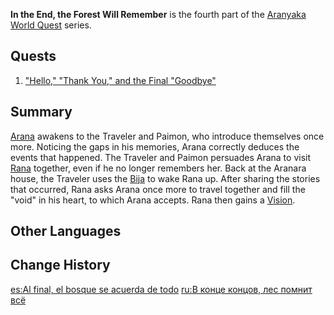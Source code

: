 {{Stub|image}}
{{Act Infobox
|image          = 
|type           = World
|chapter        = Aranyaka
|actNum         = IV
|actType        = Part
|prev           = Nursery of Lost Dreams
}}
'''In the End, the Forest Will Remember''' is the fourth part of the [[Aranyaka]] [[World Quest]] series.

==Quests==
# [["Hello," "Thank You," and the Final "Goodbye"]]

==Summary==
[[Arana]] awakens to the Traveler and Paimon, who introduce themselves once more. Noticing the gaps in his memories, Arana correctly deduces the events that happened. The Traveler and Paimon persuades Arana to visit [[Rana]] together, even if he no longer remembers her. Back at the Aranara house, the Traveler uses the [[Bija]] to wake Rana up. After sharing the stories that occurred, Rana asks Arana once more to travel together and fill the "void" in his heart, to which Arana accepts. Rana then gains a {{Dendro}} [[Vision]].

==Other Languages==
{{Other Languages
|en      = In the End, the Forest Will Remember
|zhs     = 最终，森林会记住一切
|zhs_rm  = Zuìzhōng, Sēnlín Huì Jìzhù Yīqiè
|zht     = 最終，森林會記住一切
|zht_rm  = Zuìzhōng, Sēnlín Huì Jìzhù Yīqiè
|zh_tl   = In the End, the Forest Remembers Everything
|ja      = そして、森はすべてを記憶する
|ja_rm   = Soshite, Mori wa subete wo Kiokusuru
|ja_tl   = And so, the Forrest Remembers Everything
|ko      = 결국, 숲이 모든 걸 기억할 테니까
|ko_rm   = Gyeolguk, Supi Modeun Geol Gieokal Tenikka
|ko_tl   = In the End, the Forest Will Remember Everything
|es      = Al final, el bosque se acuerda de todo
|es_tl   = In the End, the Forest Remembers Everything
|fr      = À la fin, la forêt se souvient de tout
|fr_tl   = In the End, the Forest Remembers Everything
|ru      = В конце концов, лес помнит всё
|ru_tl   = In the End, the Forest Remembers Everything
|th      = สุดท้ายแล้ว ป่าไม้จะจดจำทุกสิ่งทุกอย่าง
|th_rm   = 
|th_tl   = 
|vi      = Cuối Cùng, Rừng Sẽ Ghi Nhớ Tất Cả
|vi_tl   = 
|de      = Der Wald vergisst nichts
|de_tl   = The Forest Doesn't Forget
|id      = Pada Akhirnya, Hutan Akan Selalu Mengingat Segalanya
|id_tl   = In the End, the Forest Will Always Remember Everything
|pt      = No Fim, A Floresta Lembrará
|pt_tl   = In the End, the Forest Will Remember
|tr      = Sonunda Orman Hatırlar
|tr_tl   = 
|it      = Alla fine, la foresta non dimenticherà
|it_tl   = 
}}

==Change History==
{{Change History|3.0}}

[[es:Al final, el bosque se acuerda de todo]]
[[ru:В конце концов, лес помнит всё]]